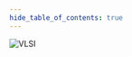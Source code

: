 ```yaml
---
hide_table_of_contents: true
---
```


![VLSI](https://link.storjshare.io/jwvt3vytkszowlyywahtbal6h4dq/college-notes%2FVLSI%2FL_10%2FGate_Design_and_Sizing_related_discussion%2FExamples_Design_Sizing%2Fschematic%20design%20comp%20gates%20(3).jpg?wrap=0)